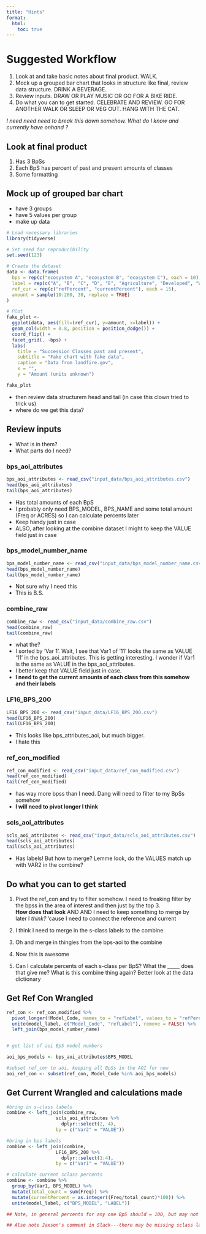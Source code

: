 ```yaml
---
title: "Hints"
format:
  html:
    toc: true
---
```



# Suggested Workflow

1. Look at and take basic notes about final product. WALK.
2. Mock up a grouped bar chart that looks in structure like final, review data structure. DRINK A BEVERAGE.
3. Review inputs. DRAW OR PLAY MUSIC OR GO FOR A BIKE RIDE.
4. Do what you can to get started.  CELEBRATE AND REVIEW.  GO FOR ANOTHER WALK OR SLEEP OR VEG OUT.  HANG WITH THE CAT. 

*I need need need to break this down somehow.  What do I know and currently have onhand ?*

## Look at final product

1. Has 3 BpSs
2. Each BpS has percent of past and present amounts of classes
3. Some formatting


## Mock up of grouped bar chart

* have 3 groups
* have 5 values per group
* make up data

```r
# Load necessary libraries
library(tidyverse)

# Set seed for reproducibility
set.seed(123)

# Create the dataset
data <- data.frame(
  bps = rep(c("ecosystem A", "ecosystem B", "ecosystem C"), each = 10),
  label = rep(c("A", "B", "C", "D", "E", "Agriculture", "Developed", "Water", "UN", "UE"), times = 3),
  ref_cur = rep(c("refPercent", "currentPercent"), each = 15),
  amount = sample(10:200, 30, replace = TRUE)
)

# Plot
fake_plot <-
  ggplot(data, aes(fill=(ref_cur), y=amount, x=label)) +
  geom_col(width = 0.8, position = position_dodge()) +
  coord_flip() +
  facet_grid(. ~bps) +
  labs(
    title = "Succession Classes past and present",
    subtitle = "Fake chart with fake data",
    caption = "Data from landfire.gov",
    x = "",
    y = "Amount (units unknown")

fake_plot

```


* then review data structurem head and tail (in case this clown tried to trick us)
* where do we get this data?


## Review inputs

* What is in them?
* What parts do I need?


### bps_aoi_attributes

```r
bps_aoi_attributes <- read_csv("input_data/bps_aoi_attributes.csv")
head(bps_aoi_attributes)
tail(bps_aoi_attributes)
```

* Has total amounts of each BpS
* I probably only need BPS_MODEL, BPS_NAME and some total amount (Freq or ACRES) so I can calculate percents later
* Keep handy just in case
* ALSO, after looking at the combine dataset I might to keep the VALUE field just in case

### bps_model_number_name

```r
bps_model_number_name <- read_csv("input_data/bps_model_number_name.csv")
head(bps_model_number_name)
tail(bps_model_number_name)
```

* Not sure why I need this
* This is B.S.

### combine_raw

```r
combine_raw <- read_csv("input_data/combine_raw.csv")
head(combine_raw)
tail(combine_raw)
```

* what the?
* I sorted by 'Var 1'.  Wait, I see that Var1 of '11' looks the same as VALUE '11' in the bps_aoi_attributes.  This is getting interesting.  I wonder if Var1 is the same as VALUE in the bps_aoi_attributes.  
* I better keep that VALUE field just in case. 
* **I need to get the current amounts of each class from this somehow and their labels**

### LF16_BPS_200

```r
LF16_BPS_200 <- read_csv("input_data/LF16_BPS_200.csv")
head(LF16_BPS_200)
tail(LF16_BPS_200)
```

* This looks like bps_attributes_aoi, but much bigger.  
* I hate this

###  ref_con_modified

```r
ref_con_modified <- read_csv("input_data/ref_con_modified.csv")
head(ref_con_modified)
tail(ref_con_modified)
```

* has way more bpss than I need.  Dang will need to filter to my BpSs somehow
* **I will need to pivot longer I think**


### scls_aoi_attributes

```r
scls_aoi_attributes <- read_csv("input_data/scls_aoi_attributes.csv")
head(scls_aoi_attributes)
tail(scls_aoi_attributes)
```

* Has labels!  But how to merge?  Lemme look, do the VALUES match up with VAR2 in the combine?  


## Do what you can to get started

1. Pivot the ref_con and try to filter somehow.  I need to freaking filter by the bpss in the area of interest and then just by the top 3.  
**How does that look**
AND AND I need to keep something to merge by later I *think?*  'cause I need to connect the reference and current

2. I think I need to merge in the s-class labels to the combine
3. Oh and merge in thingies from the bps-aoi to the combine
4. Now this is awesome
5. Can I calculate percents of each s-class per BpS?  What the _____ does that give me?  What is this combine thing again?  Better look at the data dictionary


## Get Ref Con Wrangled

```r

ref_con <- ref_con_modified %>%
  pivot_longer(!Model_Code, names_to = "refLabel", values_to = "refPercent") %>%
  unite(model_label, c("Model_Code", "refLabel"), remove = FALSE) %>%
  left_join(bps_model_number_name)


# get list of aoi BpS model numbers

aoi_bps_models <- bps_aoi_attributes$BPS_MODEL

#subset ref_con to aoi, keeping all BpSs in the AOI for now
aoi_ref_con <- subset(ref_con, Model_Code %in% aoi_bps_models)


```


## Get Current Wrangled and calculations made

```r
#bring in s-class labels
combine <- left_join(combine_raw, 
                  scls_aoi_attributes %>%
                    dplyr::select(2, 4),  
                  by = c("Var2" = "VALUE"))

#bring in bps labels
combine <- left_join(combine, 
                  LF16_BPS_200 %>%
                    dplyr::select(1:4),
                  by = c("Var1" = "VALUE"))

# calculate current sclass percents
combine <- combine %>%
  group_by(Var1, BPS_MODEL) %>%
  mutate(total_count = sum(Freq)) %>%
  mutate(currentPercent = as.integer((Freq/total_count)*100)) %>%
  unite(model_label, c("BPS_MODEL", "LABEL"))

## Note, in general percents for any one BpS should = 100, but may not due to water or 'noise'. They should be close. 

## Also note Jaxson's comment in Slack---there may be missing sclass lables here if a class is not mapped on the current landscape.  For example, old-growth classes are often missing on the current landscape, but were important historically

```


